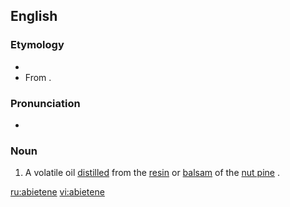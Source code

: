 ==English==

===Etymology===
* {{suffix|abietic|ene}}
* From {{etyl|la|en}} {{term|abies||lang=la|silver fir (tree)}}.

===Pronunciation===
*{{a|US}} {{IPA|/ˈæb.i.əˌtin/}}

===Noun===
{{en-noun}}

# {{context|organic chemistry|lang=en}} A volatile oil [[distilled]] from the [[resin]] or [[balsam]] of the [[nut pine]] {{taxlink|Pinus sabiniana|species}}.

[[ru:abietene]]
[[vi:abietene]]